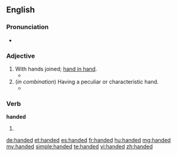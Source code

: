 {{also|-handed}}
==English==

===Pronunciation===
* {{audio|en-us-handed.ogg|Audio (US)}}

===Adjective===
{{en-adj|-}}

# With hands joined; [[hand in hand]].
#* {{quote-book|year=1667|title=Paradise Lost|section=Book IV.|author=[[w:John Milton|John Milton]]|passage=Into their inmost bower, '''Handed''' they went.}}
# (''in combination'') Having a peculiar or characteristic hand.
#* {{quote-book|passage=As poisonous tongued as '''handed|author=Shakespeare|title=Cymbeline|section=III-ii|year={{circa2|1609}}}}

===Verb===
'''handed'''

# {{past of|hand}}

[[de:handed]]
[[et:handed]]
[[es:handed]]
[[fr:handed]]
[[hu:handed]]
[[mg:handed]]
[[my:handed]]
[[simple:handed]]
[[te:handed]]
[[vi:handed]]
[[zh:handed]]